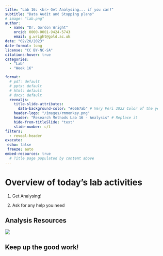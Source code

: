 ```yaml
---
title: "Lab 16: <br> Get Analysing... if you can!"
subtitle: "Data Audit and Stopping plans"
# image: "lab.png"
author: 
  - name: "Dr. Gordon Wright"
    orcid: 0000-0001-9424-5743
    email: g.wright@gold.ac.uk
date: "02/20/2023"
date-format: long
license: "CC BY-NC-SA"
citations-hover: true
categories: 
  - "Lab"
  - "Week 16"

format: 
  # pdf: default
  # pptx: default
  # html: default
  # docx: default
  revealjs: 
    title-slide-attributes: 
      data-background-color: "#6667ab" # Very Peri 2022 Color of the year
    header-logo: "/images/rmmonkey.png"
    header: "Research Methods Lab 16 - Analysis" # Replace it
    hide-from-titleSlide: "text"
    slide-number: c/t
filters:
  - reveal-header
execute:
 echo: false
 freeze: auto
embed-resources: true
  # Title page populated by content above
---
```


# Overview of today's lab activities

1.  Get Analysing!

2.  Ask for any help you need

## Analysis Resources

![](images/MiniDissWritingGuide-01.png)

## Keep up the good work! 
